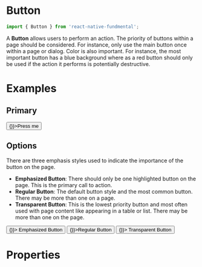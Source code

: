 
<Meta title="Button" component={Button} />

# Button

```js
import { Button } from 'react-native-fundmental';
```

A **Button** allows users to perform an action. The priority of buttons within a page should be considered. For instance, only use the main button once within a page or dialog. Color is also important. For instance, the most important button has a blue background where as a red button should only be used if the action it performs is potentially destructive.

# Examples

## Primary

<Preview>
  <Story name="primary">
    <Inline>
      <Button onPress={() => {}}>Press me</Button>
    </Inline>
  </Story>
</Preview>

## Options

There are three emphasis styles used to indicate the importance of the button on the page.

- **Emphasized Button**: There should only be one highlighted button on the page. This is the primary call to action.
- **Regular Button**: The default button style and the most common button. There may be more than one on a page.
- **Transparent Button**: This is the lowest priority button and most often used with page content like appearing in a table or list. There may be more than one on the page.

<Preview>
  <Story name="options">
    <Inline>
      <Button option="emphasized" onPress={() => {}}>
        Emphasized Button
      </Button>
      <Button onPress={() => {}}>Regular Button</Button>
      <Button option="transparent" onPress={() => {}}>
        Transparent Button
      </Button>
    </Inline>
  </Story>
</Preview>

# Properties

<Props of={Button} />
